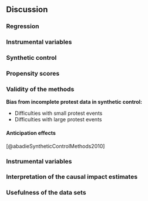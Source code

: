 <!--

Discussion interprets the results and places them in terms of the state-of-the-art.

Interpretation of findings (e.g. in terms of a) research ethics b) limitation of the research methodology):
Excellent and critical discussion and or reflection on all findings vis-a-vis existing research. Attention for research limitations and concrete suggestions for further research. Conclusions have been based on results, and have been taken to a higher level.

 -->

## Discussion

### Regression

### Instrumental variables

### Synthetic control

### Propensity scores

### Validity of the methods

__Bias from incomplete protest data in synthetic control:__

- Difficulties with small protest events
- Difficulties with large protest events

#### Anticipation effects {#sec-anticip}

[@abadieSyntheticControlMethods2010]



### Instrumental variables






### Interpretation of the causal impact estimates

### Usefulness of the data sets

